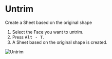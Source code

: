 
<Reference shortcut="Alt-T" command="Untrim" button="" />

# Untrim

Create a Sheet based on the original shape

1. Select the Face you want to untrim.
2. Press <kbd>Alt - T</kbd>.
3. A Sheet based on the original shape is created.

![Untrim](/img/untrim.gif)




